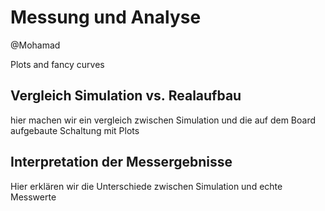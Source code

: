 # Messung und Analyse

@Mohamad

Plots and fancy curves

## Vergleich Simulation vs. Realaufbau
hier machen wir ein vergleich zwischen Simulation und die auf dem Board aufgebaute Schaltung mit Plots 

## Interpretation der Messergebnisse
Hier erklären wir die Unterschiede zwischen Simulation und echte Messwerte